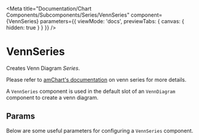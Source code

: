 
<Meta
  title="Documentation/Chart Components/Subcomponents/Series/VennSeries"
  component={VennSeries}
  parameters={{ viewMode: 'docs', previewTabs: { canvas: { hidden: true } } }}
/>

# VennSeries

Creates Venn Diagram _Series_.

Please refer to [amChart's documentation](https://www.amcharts.com/docs/v4/reference/vennseries/) on venn series for more details.

A `VennSeries` component is used in the default slot of an `VennDiagram` component to create a venn diagram.

## Params

Below are some useful parameters for configuring a `VennSeries` component.

<Props of={VennSeries} />
